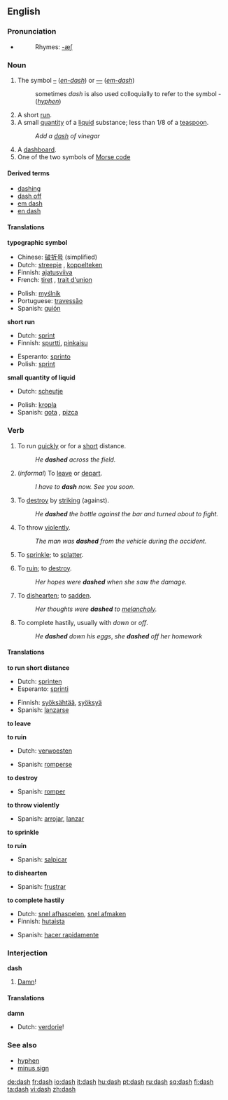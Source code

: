 {{punctuation marks}}
==English==

===Pronunciation===
*{{audio|en-us-dash.ogg|Audio (US)}}
*:Rhymes: [[Rhymes:English:-æʃ|-æʃ]]

===Noun===
{{en-noun|es}}

# {{typography}} The symbol [[–]] (''[[en-dash]]'') or [[—]] (''[[em-dash]]'')
#: sometimes ''dash'' is also used colloquially to refer to the symbol - (''[[hyphen]]'')
# A short [[run]].
# A small [[quantity]] of a [[liquid]] substance; less than 1/8 of a [[teaspoon]].
#: ''Add a [[dash]] of vinegar''
# A [[dashboard]].
# One of the two symbols of [[Morse code]]


====Derived terms====
*[[dashing]]
*[[dash off]]
*[[em dash]]
*[[en dash]]

====Translations====
'''typographic symbol'''
{{top}}
*Chinese: [[破折号]] (simplified)
*Dutch: [[streepje]] {{n}}, [[koppelteken]] {{n}}
*Finnish: [[ajatusviiva]]
*French: [[tiret]] {{m}}, [[trait d'union]] {{m}}
{{mid}}
*Polish: [[myślnik]] {{m}}
*Portuguese: [[travessão]] {{m}}
*Spanish: [[guión]] {{m}}
{{bottom}}

'''short run'''
{{top}}
*Dutch: [[sprint]] {{m}}
*Finnish: [[spurtti]], [[pinkaisu]]
{{mid}}
*Esperanto: [[sprinto]]
*Polish: [[sprint]] {{m}}
{{bottom}}

'''small quantity of liquid'''
{{top}}
*Dutch: [[scheutje]] {{n}}
{{mid}}
*Polish: [[kropla]] {{f}}
*Spanish: [[gota]] {{f}}, [[pizca]] {{f}}
{{bottom}}

===Verb===
{{en-verb|dash|es}}

# {{intransitive}} To run [[quick]]ly or for a [[short]] distance.
#: ''He '''dashed''' across the field.''
# {{intransitive}} (''informal'') To [[leave]] or [[depart]].
#: ''I have to '''dash''' now. See you soon.''
# {{transitive}} To [[destroy]] by [[striking]] (against).
#: ''He '''dashed''' the bottle against the bar and turned about to fight.''
# {{transitive}} To throw [[violent]]ly.
#: ''The man was '''dashed''' from the vehicle during the accident.''
# {{transitive}} To [[sprinkle]]; to [[splatter]].
# {{transitive}} To [[ruin]]; to [[destroy]].
#: ''Her hopes were '''dashed''' when she saw the damage.''
# {{transitive}} To [[dishearten]]; to [[sadden]].
#: ''Her thoughts were '''dashed''' to [[melancholy]].''
# {{transitive}} To complete hastily, usually with ''down'' or ''off''.
#: ''He '''dashed''' down his eggs'', ''she '''dashed''' off her homework''

====Translations====
'''to run short distance'''
{{top}}
*Dutch: [[sprinten]]
*Esperanto: [[sprinti]]
{{mid}}
*Finnish: [[syöksähtää]], [[syöksyä]]
*Spanish: [[lanzarse]]
{{bottom}}

'''to leave'''
{{top}}
{{mid}}
{{bottom}}

'''to ruin'''
{{top}}
*Dutch: [[verwoesten]]
{{mid}}
*Spanish: [[romperse]]
{{bottom}}

'''to destroy'''
{{top}}
{{mid}}
*Spanish: [[romper]]
{{bottom}}

'''to throw violently'''
{{top}}
{{mid}}
*Spanish: [[arrojar]], [[lanzar]]
{{bottom}}

'''to sprinkle'''
{{top}}
{{mid}}
{{bottom}}

'''to ruin'''
{{top}}
{{mid}}
*Spanish: [[salpicar]]
{{bottom}}

'''to dishearten'''
{{top}}
{{mid}}
*Spanish: [[frustrar]]
{{bottom}}

'''to complete hastily'''
{{top}}
*Dutch: [[snel afhaspelen]], [[snel afmaken]]
*Finnish: [[hutaista]]
{{mid}}
*Spanish: [[hacer rapidamente]]
{{bottom}}

===Interjection===
'''dash'''

# {{euphemism}} [[damn|Damn]]!

====Translations====
'''damn'''
{{top}}
*Dutch: [[verdorie]]!
{{mid}}
{{bottom}}

===See also===
*[[hyphen]]
*[[minus sign]]

[[de:dash]]
[[fr:dash]]
[[io:dash]]
[[it:dash]]
[[hu:dash]]
[[pt:dash]]
[[ru:dash]]
[[sq:dash]]
[[fi:dash]]
[[ta:dash]]
[[vi:dash]]
[[zh:dash]]